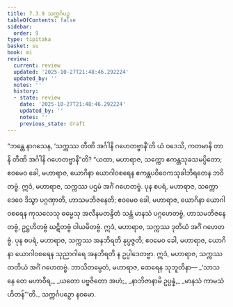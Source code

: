 ```yaml
---
title: 7.3.9 သက္ကင်္ဂပဉှ
tableOfContents: false
sidebar:
  order: 9
type: tipitaka
basket: su
book: mi
review:
  current: review
  updated: '2025-10-27T21:48:46.292224'
  updated_by: ''
  notes: ''
  history:
  - state: review
    date: '2025-10-27T21:48:46.292224'
    updated_by: ''
    notes: ''
    previous_state: draft
---
```



<ReviewStatus review={frontmatter.review} showDetails={true} />

<HypothesisAnnotation frontmatter={frontmatter} />

<DynamicBreadcrumb />

<Division number="253" book="mi" e="ch" v="28">

<Paragraph number="1820" book="mi">
“ဘန္တေ နာဂသေန, ‘သက္ကဿ တီဏိ အင်္ဂါနိ ဂဟေတဗ္ဗာနီ’တိ ယံ ဝဒေသိ, ကတမာနိ တာနိ တီဏိ အင်္ဂါနိ ဂဟေတဗ္ဗာနီ”တိ? “ယထာ, မဟာရာဇ, သက္ကော ဧကန္တသုခသမပ္ပိတော; ဧဝမေဝ ခေါ, မဟာရာဇ, ယောဂိနာ ယောဂါဝစရေန ဧကန္တပဝိဝေကသုခါဘိရတေန ဘဝိတဗ္ဗံ. ဣဒံ, မဟာရာဇ, သက္ကဿ ပဌမံ အင်္ဂံ ဂဟေတဗ္ဗံ.
</Paragraph>

<Paragraph number="1821" book="mi">
ပုန စပရံ, မဟာရာဇ, သက္ကော ဒေဝေ ဒိသွာ ပဂ္ဂဏှာတိ, ဟာသမဘိဇနေတိ; ဧဝမေဝ ခေါ, မဟာရာဇ, ယောဂိနာ ယောဂါဝစရေန ကုသလေသု ဓမ္မေသု အလီနမတန္ဒိတံ သန္တံ မာနသံ ပဂ္ဂဟေတဗ္ဗံ, ဟာသမဘိဇနေတဗ္ဗံ, ဥဋ္ဌဟိတဗ္ဗံ ဃဋိတဗ္ဗံ ဝါယမိတဗ္ဗံ. ဣဒံ, မဟာရာဇ, သက္ကဿ ဒုတိယံ အင်္ဂံ ဂဟေတဗ္ဗံ.
</Paragraph>

<Paragraph number="1822" book="mi">
ပုန စပရံ, မဟာရာဇ, သက္ကဿ အနဘိရတိ နုပ္ပဇ္ဇတိ; ဧဝမေဝ ခေါ, မဟာရာဇ, ယောဂိနာ ယောဂါဝစရေန သုညာဂါရေ အနဘိရတိ န ဥပ္ပါဒေတဗ္ဗာ. ဣဒံ, မဟာရာဇ, သက္ကဿ တတိယံ အင်္ဂံ ဂဟေတဗ္ဗံ. ဘာသိတမ္ပေတံ, မဟာရာဇ, ထေရေန သုဘူတိနာ—
</Paragraph>

<Paragraph number="1823" type="verses" book="mi">
_‘သာသနေ တေ မဟာဝီရ,_  
_ယတော ပဗ္ဗဇိတော အဟံ;_  
_နာဘိဇာနာမိ ဥပ္ပန္နံ,_  
_မာနသံ ကာမသံဟိတန်’”တိ._  


</Paragraph>
</Division>

<Paragraph number="1824" type="center" book="mi">
သက္ကင်္ဂပဉှော နဝမော.
</Paragraph>